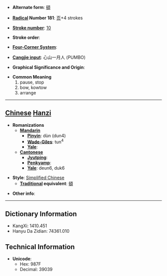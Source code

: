 * '''Alternate form''': [[頓]]

* '''[[Wiktionary:Chinese radical index| Radical]] Number 181''': [[Wiktionary:Chinese radical index 页|页]]+4 strokes

* '''[[Wiktionary:Chinese total strokes index|Stroke number]]''': [[Wiktionary:Chinese total strokes index 10|10]]

* '''Stroke order''': 

* '''[[Wiktionary:Chinese four corner index|Four-Corner System]]''': 

* '''[[Wiktionary:Chinese Cangjie index|Cangjie input]]''': 心山一月人 (PUMBO)

* '''Graphical Significance and Origin''': 

* '''Common Meaning'''
*#pause, stop
*# bow, kowtow
*# arrange


----

== [[Chinese]] [[Hanzi]] ==

* '''Romanizations'''
** '''[[Mandarin]]'''
*** '''[[Pinyin]]''': dùn (dun4)
*** '''[[Wade-Giles]]''': tun<sup>4</sup>
*** '''[[Yale]]''': 
** '''[[Cantonese]]'''
*** '''[[Jyutping]]''':
*** '''[[Penkyamp]]''': 
*** '''[[Yale]]''': deun6, duk6

* '''Style''': [[Simplified Chinese]] 
** '''[[Traditional Chinese|Traditional]] equivalent''': [[頓]]

* '''Other info''': 

----

== Dictionary Information ==

* KangXi: 1410.451
* Hanyu Da Zidian: 74361.010

== Technical Information ==

* '''Unicode''':
** Hex: 987F
** Decimal: 39039